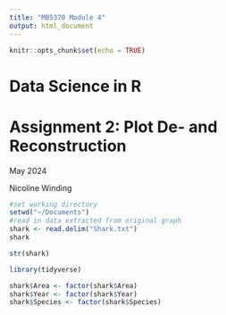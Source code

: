 ```yaml
---
title: "MB5370 Module 4"
output: html_document
---
```


```r
knitr::opts_chunk$set(echo = TRUE)
```
# Data Science in R

# Assignment 2: Plot De- and Reconstruction
May 2024

Nicoline Winding

```r
#set working directory
setwd("~/Documents")
#read in data extracted from original graph
shark <- read.delim("Shark.txt")
shark

str(shark)

library(tidyverse)

shark$Area <- factor(shark$Area)
shark$Year <- factor(shark$Year)
shark$Species <- factor(shark$Species)

```





